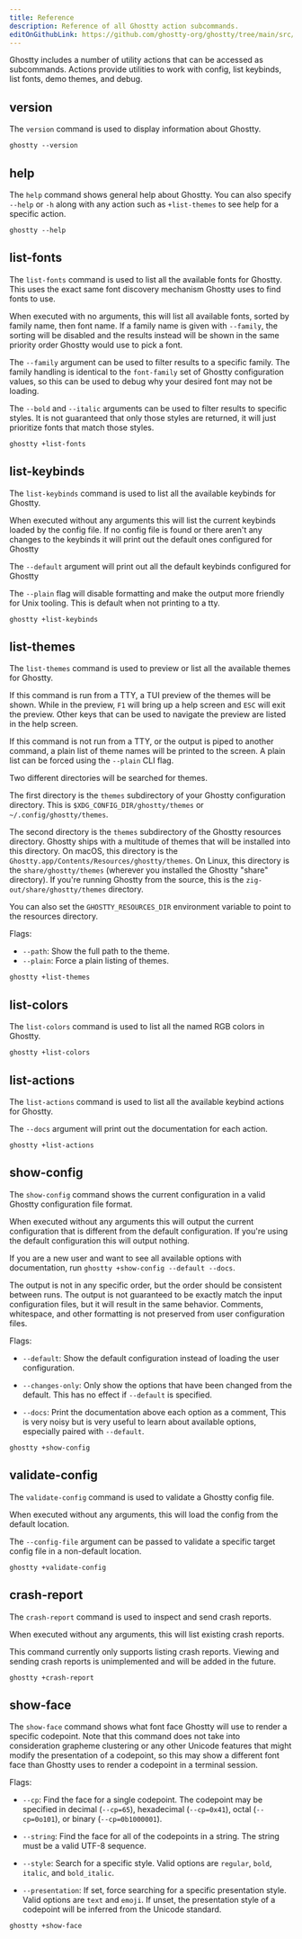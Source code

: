 ```yaml
---
title: Reference
description: Reference of all Ghostty action subcommands.
editOnGithubLink: https://github.com/ghostty-org/ghostty/tree/main/src/cli
---
```

Ghostty includes a number of utility actions that can be accessed as subcommands.
Actions provide utilities to work with config, list keybinds, list fonts, demo themes,
and debug.
## version
The `version` command is used to display information about Ghostty.

```
ghostty --version
```

## help
The `help` command shows general help about Ghostty. You can also specify
`--help` or `-h` along with any action such as `+list-themes` to see help
for a specific action.

```
ghostty --help
```

## list-fonts
The `list-fonts` command is used to list all the available fonts for
Ghostty. This uses the exact same font discovery mechanism Ghostty uses to
find fonts to use.

When executed with no arguments, this will list all available fonts, sorted
by family name, then font name. If a family name is given with `--family`,
the sorting will be disabled and the results instead will be shown in the
same priority order Ghostty would use to pick a font.

The `--family` argument can be used to filter results to a specific family.
The family handling is identical to the `font-family` set of Ghostty
configuration values, so this can be used to debug why your desired font may
not be loading.

The `--bold` and `--italic` arguments can be used to filter results to
specific styles. It is not guaranteed that only those styles are returned,
it will just prioritize fonts that match those styles.

```
ghostty +list-fonts
```

## list-keybinds
The `list-keybinds` command is used to list all the available keybinds for
Ghostty.

When executed without any arguments this will list the current keybinds
loaded by the config file. If no config file is found or there aren't any
changes to the keybinds it will print out the default ones configured for
Ghostty

The `--default` argument will print out all the default keybinds configured
for Ghostty

The `--plain` flag will disable formatting and make the output more
friendly for Unix tooling. This is default when not printing to a tty.

```
ghostty +list-keybinds
```

## list-themes
The `list-themes` command is used to preview or list all the available
themes for Ghostty.

If this command is run from a TTY, a TUI preview of the themes will be
shown. While in the preview, `F1` will bring up a help screen and `ESC` will
exit the preview. Other keys that can be used to navigate the preview are
listed in the help screen.

If this command is not run from a TTY, or the output is piped to another
command, a plain list of theme names will be printed to the screen. A plain
list can be forced using the `--plain` CLI flag.

Two different directories will be searched for themes.

The first directory is the `themes` subdirectory of your Ghostty
configuration directory. This is `$XDG_CONFIG_DIR/ghostty/themes` or
`~/.config/ghostty/themes`.

The second directory is the `themes` subdirectory of the Ghostty resources
directory. Ghostty ships with a multitude of themes that will be installed
into this directory. On macOS, this directory is the
`Ghostty.app/Contents/Resources/ghostty/themes`. On Linux, this directory
is the `share/ghostty/themes` (wherever you installed the Ghostty "share"
directory). If you're running Ghostty from the source, this is the
`zig-out/share/ghostty/themes` directory.

You can also set the `GHOSTTY_RESOURCES_DIR` environment variable to point
to the resources directory.

Flags:

  * `--path`: Show the full path to the theme.
  * `--plain`: Force a plain listing of themes.

```
ghostty +list-themes
```

## list-colors
The `list-colors` command is used to list all the named RGB colors in
Ghostty.

```
ghostty +list-colors
```

## list-actions
The `list-actions` command is used to list all the available keybind actions
for Ghostty.

The `--docs` argument will print out the documentation for each action.

```
ghostty +list-actions
```

## show-config
The `show-config` command shows the current configuration in a valid Ghostty
configuration file format.

When executed without any arguments this will output the current
configuration that is different from the default configuration. If you're
using the default configuration this will output nothing.

If you are a new user and want to see all available options with
documentation, run `ghostty +show-config --default --docs`.

The output is not in any specific order, but the order should be consistent
between runs. The output is not guaranteed to be exactly match the input
configuration files, but it will result in the same behavior. Comments,
whitespace, and other formatting is not preserved from user configuration
files.

Flags:

  * `--default`: Show the default configuration instead of loading
    the user configuration.

  * `--changes-only`: Only show the options that have been changed
    from the default. This has no effect if `--default` is specified.

  * `--docs`: Print the documentation above each option as a comment,
    This is very noisy but is very useful to learn about available
    options, especially paired with `--default`.

```
ghostty +show-config
```

## validate-config
The `validate-config` command is used to validate a Ghostty config file.

When executed without any arguments, this will load the config from the default location.

The `--config-file` argument can be passed to validate a specific target config
file in a non-default location.

```
ghostty +validate-config
```

## crash-report
The `crash-report` command is used to inspect and send crash reports.

When executed without any arguments, this will list existing crash reports.

This command currently only supports listing crash reports. Viewing
and sending crash reports is unimplemented and will be added in the future.

```
ghostty +crash-report
```

## show-face
The `show-face` command shows what font face Ghostty will use to render a
specific codepoint. Note that this command does not take into consideration
grapheme clustering or any other Unicode features that might modify the
presentation of a codepoint, so this may show a different font face than
Ghostty uses to render a codepoint in a terminal session.

Flags:

  * `--cp`: Find the face for a single codepoint. The codepoint may be specified
    in decimal (`--cp=65`), hexadecimal (`--cp=0x41`), octal (`--cp=0o101`), or
    binary (`--cp=0b1000001`).

  * `--string`: Find the face for all of the codepoints in a string. The
    string must be a valid UTF-8 sequence.

  * `--style`: Search for a specific style. Valid options are `regular`, `bold`,
    `italic`, and `bold_italic`.

  * `--presentation`: If set, force searching for a specific presentation
    style. Valid options are `text` and `emoji`. If unset, the presentation
    style of a codepoint will be inferred from the Unicode standard.

```
ghostty +show-face
```

